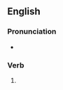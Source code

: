 ==English==

===Pronunciation===
* {{homophones|lang=en|withering}}

===Verb===
{{head|en|present participle}}

# {{present participle of|whither|lang=en|nocat=1}}